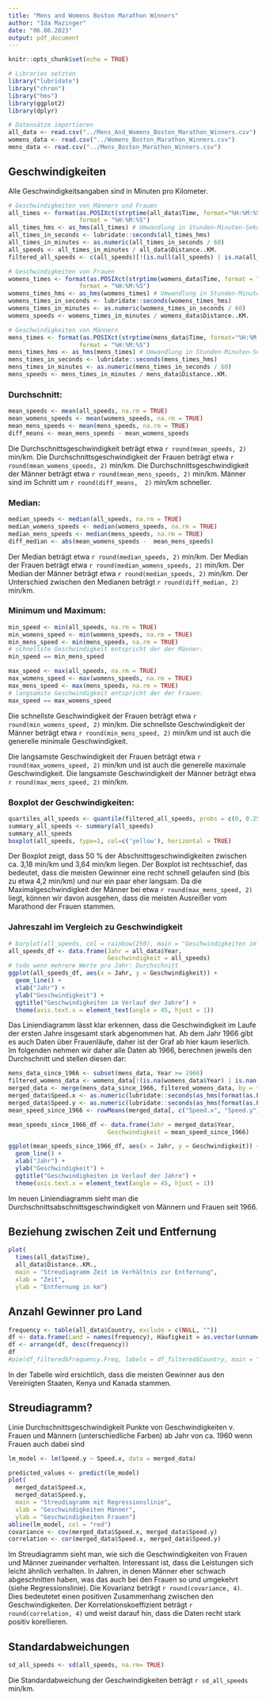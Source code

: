 ```yaml
---
title: "Mens and Womens Boston Marathon Winners"
author: "Ida Mazinger"
date: "06.06.2023"
output: pdf_document
---
```


```r
knitr::opts_chunk$set(echo = TRUE)

# Libraries setzten
library("lubridate")
library("chron")
library("hms")
library(ggplot2)
library(dplyr)

# Datensätze importieren
all_data <- read.csv("../Mens_And_Womens_Boston_Marathon_Winners.csv")
womens_data <- read.csv("../Womens_Boston_Marathon_Winners.csv")
mens_data <- read.csv("../Mens_Boston_Marathon_Winners.csv")
```

## Geschwindigkeiten
Alle Geschwindigkeitsangaben sind in Minuten pro Kilometer.
```r
# Geschwindigkeiten von Männern und Frauen
all_times <- format(as.POSIXct(strptime(all_data$Time, format="%H:%M:%S")), 
                    format = "%H:%M:%S")
all_times_hms <- as_hms(all_times) # Umwandlung in Stunden-Minuten-Sekunden
all_times_in_seconds <- lubridate::seconds(all_times_hms)
all_times_in_minutes <- as.numeric(all_times_in_seconds / 60)
all_speeds <- all_times_in_minutes / all_data$Distance..KM.
filtered_all_speeds <- c(all_speeds)[!(is.null(all_speeds) | is.na(all_speeds) | all_speeds == "")]

# Geschwindigkeiten von Frauen
womens_times <- format(as.POSIXct(strptime(womens_data$Time, format = "%H:%M:%S")), 
                    format = "%H:%M:%S")
womens_times_hms <- as_hms(womens_times) # Umwandlung in Stunden-Minuten-Sekunden
womens_times_in_seconds <- lubridate::seconds(womens_times_hms)
womens_times_in_minutes <- as.numeric(womens_times_in_seconds / 60)
womens_speeds <- womens_times_in_minutes / womens_data$Distance..KM.

# Geschwindigkeiten von Männern
mens_times <- format(as.POSIXct(strptime(mens_data$Time, format="%H:%M:%S")), 
                    format = "%H:%M:%S")
mens_times_hms <- as_hms(mens_times) # Umwandlung in Stunden-Minuten-Sekunden
mens_times_in_seconds <- lubridate::seconds(mens_times_hms)
mens_times_in_minutes <- as.numeric(mens_times_in_seconds / 60)
mens_speeds <- mens_times_in_minutes / mens_data$Distance..KM.
```

### Durchschnitt:
``` r
mean_speeds <- mean(all_speeds, na.rm = TRUE)
mean_womens_speeds <- mean(womens_speeds, na.rm = TRUE)
mean_mens_speeds <- mean(mens_speeds, na.rm = TRUE)
diff_means <- mean_mens_speeds - mean_womens_speeds
```
Die Durchschnittsgeschwindigkeit beträgt etwa `r round(mean_speeds, 2)` min/km. Die Durchschnittsgeschwindigkeit der Frauen beträgt etwa `r round(mean_womens_speeds, 2)` min/km. Die Durchschnittsgeschwindigkeit der Männer beträgt etwa `r round(mean_mens_speeds, 2)` min/km. Männer sind im Schnitt um `r round(diff_means,  2)` min/km schneller.

### Median:
```r
median_speeds <- median(all_speeds, na.rm = TRUE)
median_womens_speeds <- median(womens_speeds, na.rm = TRUE)
median_mens_speeds <- median(mens_speeds, na.rm = TRUE)
diff_median <- abs(mean_womens_speeds -  mean_mens_speeds)
```
Der Median beträgt etwa `r round(median_speeds, 2)` min/km. Der Median der Frauen beträgt etwa `r round(median_womens_speeds, 2)` min/km. Der Median der Männer beträgt etwa `r round(median_speeds, 2)` min/km. Der Unterschied zwischen den Medianen beträgt `r round(diff_median, 2)` min/km. 

### Minimum und Maximum:
```r
min_speed <- min(all_speeds, na.rm = TRUE)
min_womens_speed <- min(womens_speeds, na.rm = TRUE)
min_mens_speed <- min(mens_speeds, na.rm = TRUE)
# schnellste Geschwindigkeit entspricht der der Männer:
min_speed == min_mens_speed

max_speed <- max(all_speeds, na.rm = TRUE)
max_womens_speed <- max(womens_speeds, na.rm = TRUE)
max_mens_speed <- max(mens_speeds, na.rm = TRUE)
# langsamste Geschwindigkeit entspricht der der Frauen:
max_speed == max_womens_speed
```
Die schnellste Geschwindigkeit der Frauen beträgt etwa `r round(min_womens_speed, 2)` min/km. Die schnellste Geschwindigkeit der Männer beträgt etwa `r round(min_mens_speed, 2)` min/km und ist auch die generelle minimale Geschwindigkeit. 

Die langsamste Geschwindigkeit der Frauen beträgt etwa `r round(max_womens_speed, 2)` min/km und ist auch die generelle maximale Geschwindigkeit.
Die langsamste Geschwindigkeit der Männer beträgt etwa `r round(max_mens_speed, 2)` min/km.

### Boxplot der Geschwindigkeiten:
```r
quartiles_all_speeds <- quantile(filtered_all_speeds, probs = c(0, 0.25, 0.5, 0.75, 1))
summary_all_speeds <- summary(all_speeds)
summary_all_speeds
boxplot(all_speeds, type=1, col=c('yellow'), horizontal = TRUE)
```
Der Boxplot zeigt, dass 50 % der Abschnittsgeschwindigkeiten zwischen ca. 3,18 min/km und 3,64 min/km liegen. Der Boxplot ist rechtsschief, das bedeutet, dass die meisten  Gewinner eine recht schnell gelaufen sind (bis zu etwa 4,2 min/km) und nur ein paar eher langsam. Da die Maximalgeschwindigkeit der Männer bei etwa `r round(max_mens_speed, 2)` liegt, können wir davon ausgehen, dass die meisten Ausreißer vom Marathond der Frauen stammen.

### Jahreszahl im Vergleich zu Geschwindigkeit
```r
# barplot(all_speeds, col = rainbow(250), main = "Geschwindigkeiten im Verlauf der Jahre")
all_speeds_df <- data.frame(Jahr = all_data$Year, 
                            Geschwindigkeit = all_speeds)
# todo wenn mehrere Werte pro Jahr: Durchschnitt
ggplot(all_speeds_df, aes(x = Jahr, y = Geschwindigkeit)) +
  geom_line() +
  xlab("Jahr") +
  ylab("Geschwindigkeit") +
  ggtitle("Geschwindigkeiten im Verlauf der Jahre") +
  theme(axis.text.x = element_text(angle = 45, hjust = 1))
```
Das Liniendiagramm lässt klar erkennen, dass die Geschwindigkeit im Laufe der ersten Jahre insgesamt stark abgenommen hat. Ab dem Jahr 1966 gibt es auch Daten über Frauenläufe, daher ist der Graf ab hier kaum leserlich. Im folgenden nehmen wir daher alle Daten ab 1966, berechnen jeweils den Durchschnitt und stellen diesen dar:
```r
mens_data_since_1966 <- subset(mens_data, Year >= 1966)
filtered_womens_data <- womens_data[!(is.na(womens_data$Year) | is.nan(womens_data$Year)), ]
merged_data <- merge(mens_data_since_1966, filtered_womens_data, by = "Year")
merged_data$Speed.x <- as.numeric(lubridate::seconds(as_hms(format(as.POSIXct(strptime(merged_data$Time.x, format="%H:%M:%S")), format = "%H:%M:%S"))) / 60) / merged_data$Distance..KM..x
merged_data$Speed.y <- as.numeric(lubridate::seconds(as_hms(format(as.POSIXct(strptime(merged_data$Time.y, format="%H:%M:%S")), format = "%H:%M:%S"))) / 60) / merged_data$Distance..KM..y
mean_speed_since_1966 <- rowMeans(merged_data[, c("Speed.x", "Speed.y")], na.rm = TRUE)

mean_speeds_since_1966_df <- data.frame(Jahr = merged_data$Year, 
                            Geschwindigkeit = mean_speed_since_1966)

ggplot(mean_speeds_since_1966_df, aes(x = Jahr, y = Geschwindigkeit)) +
  geom_line() +
  xlab("Jahr") +
  ylab("Geschwindigkeit") +
  ggtitle("Geschwindigkeiten im Verlauf der Jahre") +
  theme(axis.text.x = element_text(angle = 45, hjust = 1))
```
Im neuen Liniendiagramm sieht man die Durchschnittsabschnittsgeschwindigkeit von Männern und Frauen seit 1966.

## Beziehung zwischen Zeit und Entfernung
```r
plot(
  times(all_data$Time),
  all_data$Distance..KM.,
  main = "Streudiagramm Zeit im Verhältnis zur Entfernung",
  xlab = "Zeit",
  ylab = "Entfernung in km")
```


## Anzahl Gewinner pro Land
```r
frequency <- table(all_data$Country, exclude = c(NULL, ""))
df <- data.frame(Land = names(frequency), Häufigkeit = as.vector(unname(frequency)))
df <- arrange(df, desc(frequency))
df
#pie(df_filtered$Frequency.Freq, labels = df_filtered$Country, main = "Wins by Country")
```
In der Tabelle wird ersichtlich, dass die meisten Gewinner aus den Vereinigten Staaten, Kenya und Kanada stammen.

## Streudiagramm?
Linie Durchschnittsgeschwindigkeit
Punkte von Geschwindigkeiten v. Frauen und Männern (unterschiedliche Farben)
ab Jahr von ca. 1960 wenn Frauen auch dabei sind
```r
lm_model <- lm(Speed.y ~ Speed.x, data = merged_data)

predicted_values <- predict(lm_model)
plot(
  merged_data$Speed.x, 
  merged_data$Speed.y, 
  main = "Streudiagramm mit Regressionslinie",
  xlab = "Geschwindigkeiten Männer",
  ylab = "Geschwindigkeiten Frauen")
abline(lm_model, col = "red")
covariance <- cov(merged_data$Speed.x, merged_data$Speed.y)
correlation <- cor(merged_data$Speed.x, merged_data$Speed.y)
```
Im Streudiagramm sieht man, wie sich die Geschwindigkeiten von Frauen und Männer zueinander verhalten. Interessant ist, dass die Leistungen sich leicht ähnlich verhalten. In Jahren, in denen Männer eher schwach abgeschnitten haben, was das auch bei den Frauen so und umgekehrt (siehe Regressionslinie). Die Kovarianz beträgt `r round(covariance, 4)`. Dies bedeutetet einen positiven Zusammenhang zwischen den Geschwindigkeiten. Der Korrelationskoeffizient beträgt `r round(correlation, 4)` und weist darauf hin, dass die Daten recht stark positiv korellieren.

## Standardabweichungen
```r
sd_all_speeds <- sd(all_speeds, na.rm= TRUE)
```
Die Standardabweichung der Geschwindigkeiten beträgt `r sd_all_speeds` min/km.